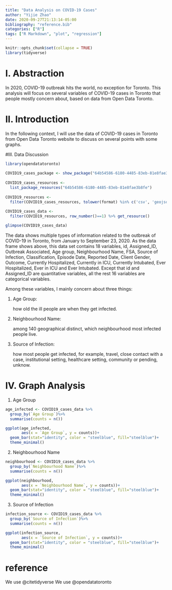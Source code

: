 ```yaml
---
title: "Data Analysis on COVID-19 Cases"
author: "Yijie Zhao"
date: 2020-09-27T21:13:14-05:00
bibliography: "reference.bib"
categories: ["R"]
tags: ["R Markdown", "plot", "regression"]
---
```


```r
knitr::opts_chunk$set(collapse = TRUE)
library(tidyverse)
```

# I. Abstraction

In 2020, COVID-19 outbreak hits the world, no exception for Toronto. This analysis will focus on several variables of COVID-19 cases in Toronto that people mostly concern about, based on data from Open Data Toronto. 


# II. Introduction

In the following context, I will use the data of COVID-19 cases in Toronto from Open Data Toronto website to discuss on several points with some graphs.


#III. Data Discussion
```r
library(opendatatoronto)
 
COVID19_cases_package <- show_package("64b54586-6180-4485-83eb-81e8fae3b8fe")
 
COVID19_cases_resources <-
  list_package_resources("64b54586-6180-4485-83eb-81e8fae3b8fe")
 
COVID19_resources <- 
  filter(COVID19_cases_resources, tolower(format) %in% c('csv', 'geojson'))
 
COVID19_cases_data <- 
  filter(COVID19_resources, row_number()==1) %>% get_resource()

glimpse(COVID19_cases_data)
```

The data shows multiple types of information related to the outbreak of COVID-19 in Toronto, from January to September 23, 2020. As the data frame shows above, this data set contains 18 variables, id, Assigned_ID, Outbreak Associated, Age group, Neighbourhood Name, FSA, Source of Infection, Classification, Episode Date, Reported Date, Client Gender, Outcome, Currently Hospitalized, Currently in ICU, Currently Intubated, Ever Hospitalized, Ever in ICU and Ever Intubated. Except that id and Assigned_ID are quantitative variables, all the rest 16 variables are categorical variables.

Among these variables, I mainly concern about three things: 

1. Age Group:
   
   how old the ill people are when they get infected.

2. Neighbourhood Name:

   among 140 geographical distinct, which neighbourhood most infected people live.
   
3. Source of Infection:

   how most people get infected, for example, travel, close contact with a case, institutional setting, healthcare setting, community or pending, unknow. 
   

# IV. Graph Analysis

1. Age Group
```r
age_infected <- COVID19_cases_data %>%
  group_by(`Age Group`)%>%
  summarise(counts = n()) 

ggplot(age_infected,
       aes(x = `Age Group`, y = counts))+
  geom_bar(stat="identity", color = "steelblue", fill="steelblue")+ 
  theme_minimal()
```

2. Neighbourhood Name
```r
neighbourhood <- COVID19_cases_data %>%
  group_by(`Neighbourhood Name`)%>%
  summarise(counts = n()) 

ggplot(neighbourhood,
       aes(x = `Neighbourhood Name`, y = counts))+
  geom_bar(stat="identity", color = "steelblue", fill="steelblue")+ 
  theme_minimal()
```


3. Source of Infection
```r
infection_source <- COVID19_cases_data %>%
  group_by(`Source of Infection`)%>%
  summarise(counts = n()) 

ggplot(infection_source,
       aes(x = `Source of Infection`, y = counts))+
  geom_bar(stat="identity", color = "steelblue", fill="steelblue")+ 
  theme_minimal()
```


# reference

We use @citetidyverse
We use @opendatatoronto

